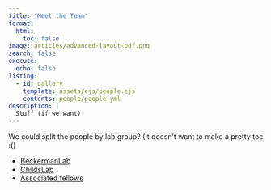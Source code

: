 ```yaml
---
title: "Meet the Team"
format:
  html:
    toc: false
image: articles/advanced-layout-pdf.png
search: false
execute:
  echo: false
listing:
  - id: gallery
    template: assets/ejs/people.ejs
    contents: people/people.yml
description: |
  Stuff (if we want)
---
```



We could split the people by lab group? (It doesn't want to make a pretty toc :()

-   [BeckermanLab](#beckermanlab)
-   [ChildsLab](#childslab)
-   [Associated fellows](#fellows)


::: {#gallery .column-page}
:::